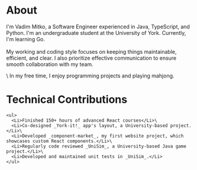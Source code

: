 
<h1 className="mb-4 text-2xl font-semibold">About</h1>

<div className="flex flex-col items-center gap-8 justify-center md:flex-row-reverse md:justify-between text-left">

<ProfileImage
  className="relative mx-auto my-auto mb-2 h-[140px] w-[140px] md:min-h-[164px] md:min-w-[164px]"
  src="/vadimmitko.jpeg"
  alt="Vadim Mitko"
/>

I&apos;m Vadim Mitko, a Software Engineer experienced in Java,
TypeScript, and Python. I&apos;m an undergraduate student at the
University of York. Currently, I&apos;m learning Go.\
\
My working and coding style focuses on keeping things maintainable,
efficient, and clear. I also prioritize effective communication to
ensure smooth collaboration with my team.

</div>
\
In my free time, I enjoy programming projects and playing mahjong.

<h1 className="mb-4 mt-4 text-xl font-semibold">Technical Contributions</h1>

    <ul>
      <Li>Finished 150+ hours of advanced React courses</Li>\
      <Li>Co-designed _York-it!_ app's layout, a University-based project.</Li>\
      <Li>Developed _component-market_, my first website project, which showcases custom React components.</Li>\
      <Li>Regularly code reviewed _UniSim_, a University-based Java game project.</Li>\
      <Li>Developed and maintained unit tests in _UniSim_.</Li>
    </ul>
